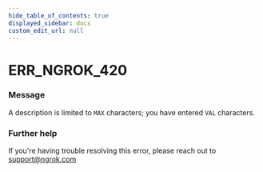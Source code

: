 ```yaml
---
hide_table_of_contents: true
displayed_sidebar: docs
custom_edit_url: null
---
```



# ERR_NGROK_420

### Message

A description is limited to `MAX` characters; you have entered `VAL` characters.

### Further help

If you're having trouble resolving this error, please reach out to [support@ngrok.com](mailto:support@ngrok.com?subject=Help%20with%20ERR_NGROK_420)

<ErrorDetails error="err_ngrok_420" />

